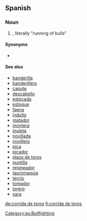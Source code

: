 ==Spanish==

===Noun===
{{es-noun|f|corridas de toros}}

# {{l|en|bullfight}} {{gloss|bullfighting event}}, literally "running of bulls"

====Synonyms====
* {{sense|bullfight}} {{l|es|corrida}}

====See also====
* [[banderilla]]
* [[banderillero]]
* [[capote]]
* [[descabello]]
* [[estocada]]
* [[estoque]]
* [[faena]]
* [[indulto]]
* [[matador]]
* [[montera]]
* [[muleta]]
* [[novillada]]
* [[novillero]]
* [[pica]]
* [[picador]]
* [[plaza de toros]]
* [[puntilla]]
* [[rejoneador]]
* [[tauromaquia]]
* [[tercio]]
* [[toreador]]
* [[torero]]
* [[vara]]

[[Category:es:Bullfighting]]

[[de:corrida de toros]]
[[fi:corrida de toros]]